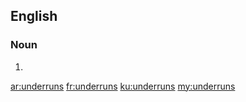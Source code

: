 ==English==

===Noun===
{{head|en}}

# {{plural of|underrun}}

[[ar:underruns]]
[[fr:underruns]]
[[ku:underruns]]
[[my:underruns]]